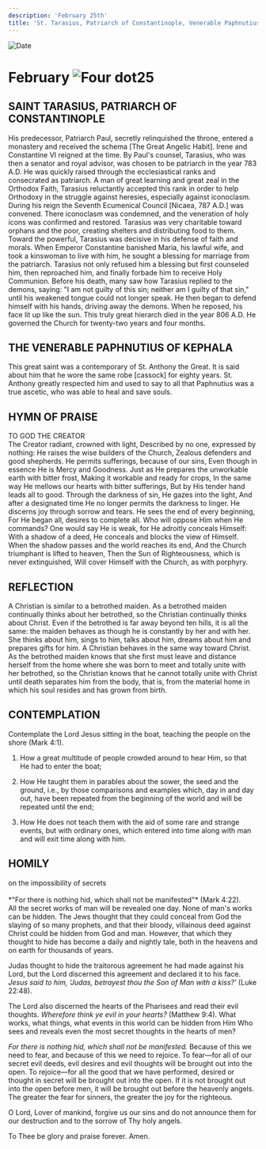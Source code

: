 ```yaml
---
description: 'February 25th'
title: 'St. Tarasius, Patriarch of Constantinople, Venerable Paphnutius of Kephala'
---
```


<CustomPaginator />
<RunningHead />

<Image src="/title-imprint.png" height={68} width={50} alt="Date" className="title-imprint"/>

# <div id="date">February <Image className="four-dot" src="/four-dot.png" height={15} width={15} alt="Four dot" />25</div>

## SAINT TARASIUS, PATRIARCH OF CONSTANTINOPLE

His predecessor, Patriarch Paul, secretly relinquished the throne, entered a monastery and received the schema [The Great Angelic Habit]. Irene and Constantine VI reigned at the time. By Paul's counsel, Tarasius, who was then a senator and royal advisor, was chosen to be patriarch in the year 783 A.D. He was quickly raised through the ecclesiastical ranks and consecrated as patriarch. A man of great learning and great zeal in the Orthodox Faith, Tarasius reluctantly accepted this rank in order to help Orthodoxy in the struggle against heresies, especially against iconoclasm. During his reign the Seventh Ecumenical Council [Nicaea, 787 A.D.] was convened. There iconoclasm was condemned, and the veneration of holy icons was confirmed and restored. Tarasius was very charitable toward orphans and the poor, creating shelters and distributing food to them. Toward the powerful, Tarasius was decisive in his defense of faith and morals. When Emperor Constantine banished Maria, his lawful wife, and took a kinswoman to live with him, he sought a blessing for marriage from the patriarch. Tarasius not only refused him a blessing but first counseled him, then reproached him, and finally forbade him to receive Holy Communion. Before his death, many saw how Tarasius replied to the demons, saying: "I am not guilty of this sin; neither am I guilty of that sin," until his weakened tongue could not longer speak. He then began to defend himself with his hands, driving away the demons. When he reposed, his face lit up like the sun. This truly great hierarch died in the year 806 A.D. He governed the Church for twenty-two years and four months.

## THE VENERABLE PAPHNUTIUS OF KEPHALA

This great saint was a contemporary of St. Anthony the Great. It is said about him that he wore the same robe [cassock] for eighty years. St. Anthony greatly respected him and used to say to all that Paphnutius was a true ascetic, who was able to heal and save souls.


## HYMN OF PRAISE
<div style={{textAlign:'center', color:'crimson', fontWeight:'bold'}}>
TO GOD THE CREATOR
</div>
The Creator radiant, crowned with light,  
Described by no one, expressed by nothing:  
He raises the wise builders of the Church,  
Zealous defenders and good shepherds.  
He permits sufferings, because of our sins,  
Even though in essence He is Mercy and Goodness.  
Just as He prepares the unworkable earth with bitter frost,  
Making it workable and ready for crops,  
In the same way He mellows our hearts with bitter sufferings,  
But by His tender hand leads all to good.  
Through the darkness of sin, He gazes into the light,  
And after a designated time He no longer permits the darkness to linger.  
He discerns joy through sorrow and tears.  
He sees the end of every beginning,  
For He began all, desires to complete all.  
Who will oppose Him when He commands?  
One would say He is weak, for He adroitly conceals Himself:  
With a shadow of a deed, He conceals and blocks the view of Himself.  
When the shadow passes and the world reaches its end,  
And the Church triumphant is lifted to heaven,  
Then the Sun of Righteousness, which is never extinguished,  
Will cover Himself with the Church, as with porphyry.  


## REFLECTION

A Christian is similar to a betrothed maiden. As a betrothed maiden continually thinks about her betrothed, so the Christian continually thinks about Christ. Even if the betrothed is far away beyond ten hills, it is all the same: the maiden behaves as though he is constantly by her and with her. She thinks about him, sings to him, talks about him, dreams about him and prepares gifts for him. A Christian behaves in the same way toward Christ. As the betrothed maiden knows that she first must leave and distance herself from the home where she was born to meet and totally unite with her betrothed, so the Christian knows that he cannot totally unite with Christ until death separates him from the body, that is, from the material home in which his soul resides and has grown from birth.


## CONTEMPLATION

Contemplate the Lord Jesus sitting in the boat, teaching the people on the shore (Mark 4:1).

1. How a great multitude of people crowded around to hear Him, so that He had to enter the boat;

2. How He taught them in parables about the sower, the seed and the ground, i.e., by those comparisons and examples which, day in and day out, have been repeated from the beginning of the world and will be repeated until the end;

3. How He does not teach them with the aid of some rare and strange events, but with ordinary ones, which entered into time along with man and will exit time along with him.


## HOMILY
<div style={{textAlign:'center', color:'crimson', fontWeight:'bold'}}>
on the impossibility of secrets
</div><br />
<div style={{textAlign:'right'}}>
*"For there is nothing hid, which shall not be manifested"* (Mark 4:22).
</div>
All the secret works of man will be revealed one day. None of man's works can be hidden. The Jews thought that they could conceal from God the slaying of so many prophets, and that their bloody, villainous deed against Christ could be hidden from God and man. However, that which they thought to hide has become a daily and nightly tale, both in the heavens and on earth for thousands of years.

Judas thought to hide the traitorous agreement he had made against his Lord, but the Lord discerned this agreement and declared it to his face. *Jesus said to him, 'Judas, betrayest thou the Son of Man with a kiss?'* (Luke 22:48).

The Lord also discerned the hearts of the Pharisees and read their evil thoughts. *Wherefore think ye evil in your hearts?* (Matthew 9:4). What works, what things, what events in this world can be hidden from Him Who sees and reveals even the most secret thoughts in the hearts of men?

*For there is nothing hid, which shall not be manifested.* Because of this we need to fear, and because of this we need to rejoice. To fear—for all of our secret evil deeds, evil desires and evil thoughts will be brought out into the open. To rejoice—for all the good that we have performed, desired or thought in secret will be brought out into the open. If it is not brought out into the open before men, it will be brought out before the heavenly angels. The greater the fear for sinners, the greater the joy for the righteous.

O Lord, Lover of mankind, forgive us our sins and do not announce them for our destruction and to the sorrow of Thy holy angels.

To Thee be glory and praise forever. Amen.